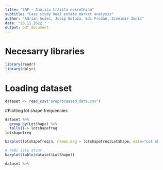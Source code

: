 ```yaml
---
title: "SAP - Analiza tržišta nekretnina"
subtitle: "Case study Real estate market analysis"
author: "Adrian Sušec, Josip Goluža, Edi Prodan, Zvonimir Žunić"
date: "28.11.2022."
output: pdf_document
---
```


# Necesarry libraries

```r
library(readr)
library(dplyr)
```

# Loading dataset

```r
dataset <- read_csv("preprocessed_data.csv")
```


#Plotting lot shape frequencies

```r

dataset %>% 
  group_by(LotShape) %>%
  tally()-> lotshapefreq
lotshapefreq

barplot(lotshapefreq$n, names.arg = lotshapefreq$LotShape, main="Lot shape frequency", xlab="Lot shape type", col="Green")

# radi istu stvar
barplot(table(dataset$LotShape))

```
```r
dataset %>%
  
```

